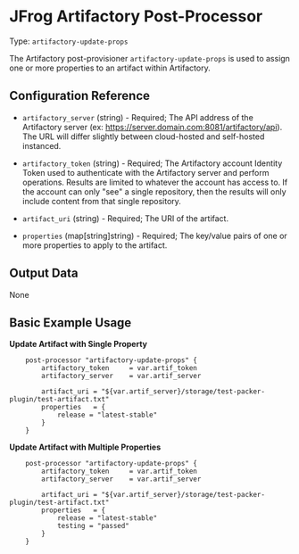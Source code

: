 # JFrog Artifactory Post-Processor

Type:  `artifactory-update-props`

The Artifactory post-provisioner `artifactory-update-props` is used to assign one or more properties to an artifact within Artifactory.


## Configuration Reference

- `artifactory_server` (string) - Required; The API address of the Artifactory server (ex: https://server.domain.com:8081/artifactory/api). The URL will differ slightly between cloud-hosted and self-hosted instanced.
- `artifactory_token` (string) - Required; The Artifactory account Identity Token used to authenticate with the Artifactory server and perform operations. Results are limited to whatever the account has access to. If the account can only "see" a single repository, then the results will only include content from that single repository.

- `artifact_uri` (string) - Required; The URI of the artifact.
- `properties` (map[string]string) - Required; The key/value pairs of one or more properties to apply to the artifact.

## Output Data

None


## Basic Example Usage

**Update Artifact with Single Property**
```hcl
	post-processor "artifactory-update-props" {
		artifactory_token     = var.artif_token  
    	artifactory_server    = var.artif_server 
			
		artifact_uri = "${var.artif_server}/storage/test-packer-plugin/test-artifact.txt"
		properties   = {
			release = "latest-stable"
		}
	}
```

**Update Artifact with Multiple Properties**
```hcl
	post-processor "artifactory-update-props" {
		artifactory_token     = var.artif_token  
    	artifactory_server    = var.artif_server 
			
		artifact_uri = "${var.artif_server}/storage/test-packer-plugin/test-artifact.txt"
		properties   = {
			release = "latest-stable"
			testing = "passed"
		}
	}
```